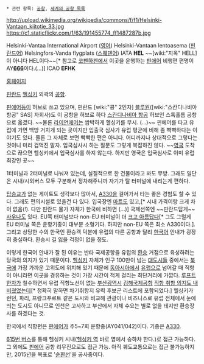  * 관련 항목: [[공항]], [[세계의 공항 목록]]

http://upload.wikimedia.org/wikipedia/commons/f/f1/Helsinki-Vantaan_kiitotie_33.jpg
https://c1.staticflickr.com/1/63/191455774_ff1487287b.jpg

Helsinki-Vantaa International Airport ([[영어]])
Helsinki-Vantaan lentoasema ([[핀란드어]])
Helsingfors-Vanda flygplats ([[스웨덴어]])
IATA '''HEL''' ~~[wiki:"지옥" HELL]이 아니다 HEL이다~~[* 참고로 [[코펜하겐]]에서 이곳을 운행하는 [[핀에어]] 비행편 편명이 AY'''[[666]]'''이다.(...)]
ICAO '''EFHK'''

[http://www.helsinki-vantaa.fi/home 홈페이지]

[[핀란드]] [[헬싱키]] 외곽의 [[공항]].

[[핀에어]]등이  허브로 쓰고 있으며, 핀란드 [wiki:"콩" 2인자] [[블루원]]([wiki:"스칸디나비아 항공" SAS] 자회사)도 이 공항을 허브로 하다 [[스칸디나비아 항공]] 허브인 스톡홀름 공항으로 옮겼다. ~~물론 [[라이언에어]]는 쌈박하게 헬싱키를 무시. (...)~~ 핀에어를 타고 유럽에 가면 백방 거치게 되는 곳이지만 입출국 심사가 유럽 평균에 비해 좀 빡빡하다는 이야기도 있다. 물론 그 자체로 보면 빡빡한 편은 아니다. 어디까지나 상대적으로 그렇다는 것이니 미리 겁먹진 말자. 입국심사시 하는 질문도 그렇게 복잡하진 않다. ~~[[영국]] 도착으로 끊으면 헬싱키에서 입국심사를 하지 않는다. 하지만 영국은 입국심사로 이미 유럽 최강인 곳~~

1터미널과 2터미널로 나눠져 있는데, 실질적으로 한 건물이라고 봐도 무방. 그래도 일단은 시내/시외버스 모두 구분해서 정차해주니까 자기가 탈 터미널에 내리는게 편하다.

[[탑승교]]가 없는 게이트도 생각보다 많아서, [[A330]]을 걸어가서 타는 좋은 경험도 할 수 있다. 그래도 편의시설로 있을건 다 있다. 입국장엔 [[마트]]도 있고,[* 시내 가격이랑 크게 차이 없음(!). 다만 핀란드 물가 자체가 한국에 비하면 (...)] 국제선쪽엔 ~~핀란드답게~~ [[사우나]]도 있다. EU쪽 터미널보다 non-EU 터미널이 더 [[크고 아름답다]][* 그도 그럴게 EU 터미널 쪽은 운항기종이 대부분 소형기다. 하지만 non-EU 쪽은 최소 A330이다.]. 그리고 상당한 수의 한국인 환승객 덕분에 유럽의 다른 공항과 달리 [[한국어]] 안내가 굉장히 충실하다. 환승시 길 잃을 걱정이 없을 정도. 

이렇게 한국어 안내가 잘 된 이유는 반타 국제공항을 유럽의 [[환승]] 거점으로 육성하려는 당국의 의지가 있기 때문이다. [[헬싱키]] 자체가 인구 100만이 넘는 [[대도시]]들 중에서는 [[북극]]에 가장 가까운 고위도에 위치해 있기 때문에 [[동아시아]]에서 [[유럽]]으로 넘어갈 때 직항이 아니라면 이곳을 경유하는 것이 가장 시간이 적게 걸리는 최단거리에 가깝다. [[루프트한자]]가 철수하면서 유럽 직항노선이 없는 [[부산광역시]] [[김해국제공항]] [http://news.mk.co.kr/newsRead.php?year=2013&no=363181 직항 취항 의지도 내비쳤었는데][* 정확히 말하면 차기취항지 유력 후보군 리스트에 포함되었다.] 헬싱키가 런던, 파리, 프랑크푸르트 같은 도시와 비교해 관광이나 비즈니스로 유럽 전체에서 눈에 띄는 도시도 아니므로 인천은 고사하고 부산에서 자체 수요는 별로 없을 테지만 환승장사를 하겠다는 것.

한국에서 직항편은 [[핀에어]]가 주5~7회 운항중(AY041/042)이다. 기종은 [[A330]].

[http://aikataulut.hsl.fi/linjat/en/s615.html 615번 버스]를 통해 헬싱키 시내([[헬싱키 역]] 바로 옆에서 승하차 한다.)로 접근 가능하다. 그 외에도 [[핀에어]] 공항 리무진으로도 접근 가능. 아직 궤도교통으로는 접근 불가능하지만, 2015년을 목표로 '[http://en.wikipedia.org/wiki/Ring_Rail_Line 순환선]'을 공사중이다.
